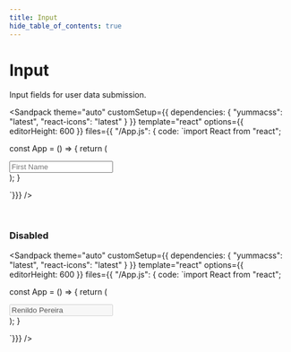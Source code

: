```yaml
---
title: Input
hide_table_of_contents: true
---
```



# Input

Input fields for user data submission.

<Sandpack
theme="auto"
customSetup={{ dependencies: { "yummacss": "latest", "react-icons": "latest" } }}
template="react"
options={{ editorHeight: 600 }}
files={{ "/App.js": {
code: `import React from "react";

const App = () => {
   return (
      <div className="h-1/1 ins">
         <input className="bc-l-gray-6 p-1 rad-1 t-d-gray-4" placeholder="First Name"></input>
      </div>
   );
}

`}}}
/>

<br />

### Disabled

<Sandpack
theme="auto"
customSetup={{ dependencies: { "yummacss": "latest", "react-icons": "latest" } }}
template="react"
options={{ editorHeight: 600 }}
files={{ "/App.js": {
code: `import React from "react";

const App = () => {
   return (
      <div className="h-1/1 ins">
         <input className="c-na bc-l-gray-6 o-50 p-1 rad-1 t-d-gray-4" placeholder="First Name" value="Renildo Pereira" disabled></input>
      </div>
   );
}

`}}}
/>